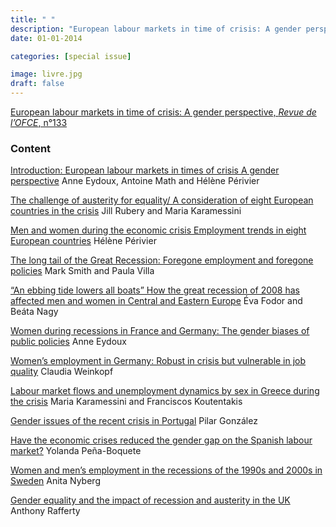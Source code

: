 ```yaml
---
title: " "
description: "European labour markets in time of crisis: A gender perspective, Revue de l'OFCE, n°133, co-edited  with Antoine Math and Anne Eydoux. ISBN: 978-2-312-00836-3"
date: 01-01-2014

categories: [special issue]

image: livre.jpg
draft: false
---
```


[European labour markets in time of crisis: A gender perspective, *Revue de l'OFCE*, n°133](https://www.ofce.sciences-po.fr/pdf/revue/133/revue-133.pdf)

### Content

[Introduction: European labour markets in times of crisis A gender perspective](https://www.ofce.sciences-po.fr/pdf/revue/1-133.pdf) Anne Eydoux, Antoine Math and Hélène Périvier

[The challenge of austerity for equality/ A consideration of eight European countries in the crisis](https://www.ofce.sciences-po.fr/pdf/revue/2-133.pdf) Jill Rubery and Maria Karamessini

[Men and women during the economic crisis Employment trends in eight European countries](https://www.ofce.sciences-po.fr/pdf/revue/3-133.pdf) Hélène Périvier

[The long tail of the Great Recession: Foregone employment and foregone policies](https://www.ofce.sciences-po.fr/pdf/revue/4-133.pdf) Mark Smith and Paula Villa

["An ebbing tide lowers all boats" How the great recession of 2008 has affected men and women in Central and Eastern Europe](https://www.ofce.sciences-po.fr/pdf/revue/5-133.pdf) Éva Fodor and Beáta Nagy

[Women during recessions in France and Germany: The gender biases of public policies](https://www.ofce.sciences-po.fr/pdf/revue/6-133.pdf) Anne Eydoux

[Women's employment in Germany: Robust in crisis but vulnerable in job quality](https://www.ofce.sciences-po.fr/pdf/revue/7-133.pdf) Claudia Weinkopf

[Labour market flows and unemployment dynamics by sex in Greece during the crisis](https://www.ofce.sciences-po.fr/pdf/revue/8-133.pdf) Maria Karamessini and Franciscos Koutentakis

[Gender issues of the recent crisis in Portugal](https://www.ofce.sciences-po.fr/pdf/revue/9-133.pdf) Pilar González

[Have the economic crises reduced the gender gap on the Spanish labour market?](https://www.ofce.sciences-po.fr/pdf/revue/10-133.pdf) Yolanda Peña-Boquete

[Women and men's employment in the recessions of the 1990s and 2000s in Sweden](https://www.ofce.sciences-po.fr/pdf/revue/11-133.pdf) Anita Nyberg

[Gender equality and the impact of recession and austerity in the UK](https://www.ofce.sciences-po.fr/pdf/revue/12-133.pdf) Anthony Rafferty
